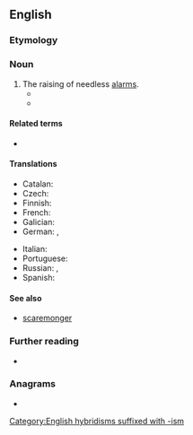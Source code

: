 ==English==

===Etymology===
{{suffix|en|alarm|ism}}

===Noun===
{{en-noun|-|s}}

# The raising of needless [[alarm]]s.
#* {{quote-web|en|url=http://www.theguardian.com/world/2021/jul/31/covid-coronavirus-vaccination-us-media-white-house|title=US vaccinations rise but White House frustrated with media ‘alarmism’|date=2021-07-31|author=Edward Helmore|work=The Guardian|passage=Even as the White House highlighted what it considers '''alarmism''' in reporting of the surge in cases of the Delta coronavirus variant across the US, reports in the same national media suggested vaccinations are increasing in hotspot areas.}}
#* {{quote-web|en|url=https://www.theguardian.com/politics/2022/sep/06/jacob-rees-mogg-climate-alarmism-uk-energy-brief|quotee={{w|Jacob Rees-Mogg}}|title=Jacob Rees-Mogg, who decried ‘climate alarmism’, to take on UK energy brief|date=2022-09-06|author=|work=The Guardian|passage=Rees-Mogg has claimed that “climate '''alarmism'''” is responsible for high energy prices and that it is unrealistic for scientists to project future changes to the climate because meteorologists struggle to correctly predict the weather.}}

====Related terms====
* {{l|en|alarmist}}

====Translations====
{{trans-top-see|production of needless alarms|fearmongering}}
* Catalan: {{t|ca|alarmisme|m}}
* Czech: {{t|cs|alarmismus|m}}
* Finnish: {{t|fi|alarmismi}}
* French: {{t+|fr|alarmisme|m}}
* Galician: {{t|gl|alarmismo|m}}
* German: {{t+|de|Alarmismus|m}}, {{t+|de|Panikmache|f}}
{{trans-mid}}
* Italian: {{t+|it|allarmismo|m}}
* Portuguese: {{t|pt|alarmismo|m}}
* Russian: {{t+|ru|аларми́зм|m}}, {{t+|ru|паникёрство|n}}
* Spanish: {{t+|es|alarmismo|m}}
{{trans-bottom}}

====See also====
* [[scaremonger]]

===Further reading===
* {{pedia}}

===Anagrams===
* {{anagrams|en|a=aailmmrs|Mamarils|ammirals}}

[[Category:English hybridisms suffixed with -ism]]